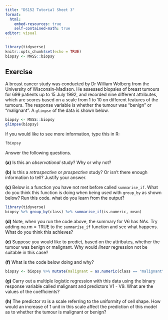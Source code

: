 ```yaml
---
title: "DS152 Tutorial Sheet 3"
format: 
  html:
    embed-resources: true
    self-contained-math: true
editor: visual
---
```


```r
library(tidyverse)
knitr::opts_chunk$set(echo = TRUE)
biopsy <- MASS::biopsy

```

## Exercise

A breast cancer study was conducted by Dr William Wolberg from the University of Wisconsin-Madison. He assessed biopsies of breast tumours for 699 patients up to 15 July 1992, and recorded nine different attributes, which are scores based on a scale from 1 to 10 on different features of the tumours. The response variable is whether the tumour was "benign" or "malignant". A `glimpse` of the data is shown below.

```r
biopsy <- MASS::biopsy
glimpse(biopsy)
```

If you would like to see more information, type this in R:

```r
?biopsy
```

Answer the following questions.

**(a)** Is this an *observational* study? Why or why not?

**(b)** Is this a *retrospective* or *prospective* study? Or isn't there enough information to tell? Justify your answer.

**(c)** Below is a function you have not met before called `summarise_if`. What do you think this function is doing when being used with `group_by` as shown below? Run this code. what do you learn from the output?

```r
library(tidyverse)
biopsy %>% group_by(class) %>% summarise_if(is.numeric, mean)
```

**(d)** Note, when you run the code above, the summary for V6 has NAs. Try adding na.rm = TRUE to the `summarise_if` function and see what happens. What do you think this achieves?

**(e)** Suppose you would like to predict, based on the attributes, whether the tumour was benign or malignant. Why would *linear* regression not be suitable in this case?

**(f)** What is the code below doing and why?

```r
biopsy <- biopsy %>% mutate(malignant = as.numeric(class == "malignant"))
```

**(g)** Carry out a multiple logistic regression with this data using the binary response variable called malignant and predictors V1 - V9. What are the values of the coefficients?

**(h)** The predictor `V3` is a scale referring to the uniformity of cell shape. How would an increase of 1 unit in this scale affect the prediction of this model as to whether the tumour is malignant or benign?
